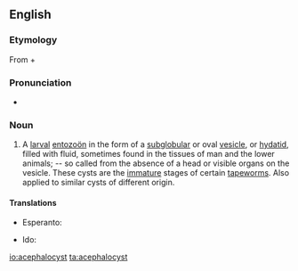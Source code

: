 ==English==

===Etymology===
From {{etyl|grc|en}} {{term|ἀκέφαλος||headless|lang=grc}} + {{term|κύστις||bladder|lang=grc}}

===Pronunciation===
* {{a|GenAm}} {{IPA|/ɑˈsɛfəloʊsɪst/|/əˈsɛfəloʊsɪst/|lang=en}}

===Noun===
{{en-noun}}

# {{context|zoology|lang=en}} A [[larval]] [[entozoön]] in the form of a [[subglobular]] or oval [[vesicle]], or [[hydatid]], filled with fluid, sometimes found in the tissues of man and the lower animals; -- so called from the absence of a head or visible organs on the vesicle. These cysts are the [[immature]] stages of certain [[tapeworm]]s. Also applied to similar cysts of different origin.

====Translations====
{{trans-top|larval entozoön}}
* Esperanto: {{t|eo|acefalocisto}}
{{trans-mid}}
* Ido: {{t+|io|acefalokisto}}
{{trans-bottom}}

[[io:acephalocyst]]
[[ta:acephalocyst]]